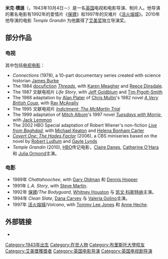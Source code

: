 {{noteTA
|G1=Movie
|G2=TV
}}
{{Infobox person
|name= 米克·傑克遜<br/>Mick Jackson
|image= Mick Jackson (8162046427) (cropped).jpg
|image_size= 200px
|caption= 米克·傑克遜在[[皮博迪獎|第70屆皮博迪獎]]
|birth_date= {{bda|1943|10|4|df=y}}
|birth_place= [[英格蘭|英格蘭]]{{link-en|艾維利|Aveley}}
|occupation= 導演、製片人
}}
'''米克·積遜'''（{{lang-en|Mick Jackson}}，1943年10月4日－）是一名[[英国|英国]]电视和电影导演、制片人。他导演的著名电影有1992年的爱情片《[[保镖_(电影)|保镖]]》和1997年的灾难片《[[活火熔城|活火熔城]]》。2010年他导演的电影 ''Temple Grandin'' 为他赢得了[[艾美奖|艾美奖]]独立导演奖。

==部分作品==

=== 电视 ===
其中包括[[电视电影|电视电影]]：
* ''Connections'' (1978), a 10-part documentary series created with science historian [[James_Burke|James Burke]]
* The 1984 [[docufiction|docufiction]] ''[[Threads|Threads]]'', with [[Karen_Meagher|Karen Meagher]] and [[Reece_Dinsdale|Reece Dinsdale]].
* The 1987 文献电视片 ''Life Story'', with [[Jeff_Goldblum|Jeff Goldblum]] and [[Tim_Pigott-Smith|Tim Pigott-Smith]]
* The 1988 adaptation by [[Alan_Plater|Alan Plater]] of [[Chris_Mullin_(politician)|Chris Mullin]]'s 1982 novel ''[[A_Very_British_Coup|A Very British Coup]]'', with [[Ray_McAnally|Ray McAnally]]
* The 1995 文献电视片 ''[[Indictment:_The_McMartin_Trial|Indictment: The McMartin Trial]]''
* The 1999 adaptation of [[Mitch_Albom|Mitch Albom]]'s 1997 novel ''[[Tuesdays_with_Morrie|Tuesdays with Morrie]]'', with [[Jack_Lemmon|Jack Lemmon]]
* The 2002 HBO Special adaptation of Robert Wiener's non-fiction ''[[Live_from_Baghdad|Live from Baghdad]]'', with [[Michael_Keaton|Michael Keaton]] and [[Helena_Bonham_Carter|Helena Bonham Carter]]
* ''[[Covert_One:_The_Hades_Factor|Covert One: The Hades Factor]]'' (2006), a CBS miniseries based on the novel by [[Robert_Ludlum|Robert Ludlum]] and [[Gayle_Lynds|Gayle Lynds]]
* ''Temple Grandin'' (2010), [[HBO|HBO]]传记电影，[[Claire_Danes|Claire Danes]], [[Catherine_O'Hara|Catherine O'Hara]] 和  [[Julia_Ormond|Julia Ormond]]主演。

=== 电影 ===
* 1989年 ''Chattahoochee'', with [[Gary_Oldman|Gary Oldman]] 和 [[Dennis_Hopper|Dennis Hopper]]
* 1991年 ''L.A. Story'', with [[Steve_Martin|Steve Martin]].
* 1992年 [[保镖_(电影)|保镖]]/''The Bodyguard'', [[Whitney_Houston|Whitney Houston]] 与 [[凯文·科斯特纳|凯文·科斯特纳]]主演。
* 1994年 ''Clean Slate'', [[Dana_Carvey|Dana Carvey]] 与 [[Valeria_Golino|Valeria Golino]]主演。
* 1997年 [[活火熔城|活火熔城]]/''Volcano'', with [[Tommy_Lee_Jones|Tommy Lee Jones]] 和 [[Anne_Heche|Anne Heche]].

==外部链接==
* {{IMDb name|0413875|Mick Jackson}}

{{黄金时段艾美奖迷你电视系列剧／电视电影／剧情类特别节目最佳执导}}
{{Authority control}}
{{DEFAULTSORT:Jackson, Mick}}
[[Category:1943年出生|Category:1943年出生]]
[[Category:在世人物|Category:在世人物]]
[[Category:布里斯托大學校友|Category:布里斯托大學校友]]
[[Category:艾美獎獲獎者|Category:艾美獎獲獎者]]
[[Category:英国电影导演|Category:英国电影导演]]
[[Category:英国电视剧导演|Category:英国电视剧导演]]